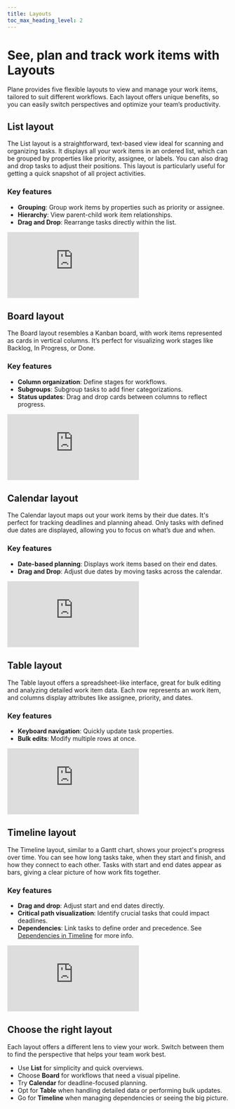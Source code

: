 ```yaml
---
title: Layouts
toc_max_heading_level: 2
---
```


# See, plan and track work items with Layouts

Plane provides five flexible layouts to view and manage your work items, tailored to suit different workflows. Each layout offers unique benefits, so you can easily switch perspectives and optimize your team’s productivity.

## List layout

The List layout is a straightforward, text-based view ideal for scanning and organizing tasks. It displays all your work items in an ordered list, which can be grouped by properties like priority, assignee, or labels. You can also drag and drop tasks to adjust their positions. This layout is particularly useful for getting a quick snapshot of all project activities.

### Key features

- **Grouping**: Group work items by properties such as priority or assignee.
- **Hierarchy**: View parent-child work item relationships.
- **Drag and Drop**: Rearrange tasks directly within the list.

<div style={{ position: "relative", paddingBottom: "calc(56.67989417989418% + 41px)", height: "0", width: "100%" }}>
    <iframe src="https://demo.arcade.software/aMn1AOJX3fr7pRLQmGVJ?embed&embed_mobile=tab&embed_desktop=inline&show_copy_link=true" frameborder="0" loading="lazy" webkitallowfullscreen mozallowfullscreen allowfullscreen style={{ position: "absolute", top: "0", left: "0", width: "100%", height: "100%", colorScheme: "light"}} title="Set up your workspace">
    </iframe>
</div>

## Board layout

The Board layout resembles a Kanban board, with work items represented as cards in vertical columns. It’s perfect for visualizing work stages like Backlog, In Progress, or Done. 

### Key features

- **Column organization**: Define stages for workflows.
- **Subgroups**: Subgroup tasks to add finer categorizations.
- **Status updates**: Drag and drop cards between columns to reflect progress.

<div style={{ position: "relative", paddingBottom: "calc(56.67989417989418% + 41px)", height: "0", width: "100%" }}>
    <iframe src="https://demo.arcade.software/OLwTdTUp6uyusI32iidp?embed&embed_mobile=tab&embed_desktop=inline&show_copy_link=true" frameborder="0" loading="lazy" webkitallowfullscreen mozallowfullscreen allowfullscreen style={{ position: "absolute", top: "0", left: "0", width: "100%", height: "100%", colorScheme: "light"}} title="Set up your workspace">
    </iframe>
</div>

## Calendar layout
The Calendar layout maps out your work items by their due dates. It's perfect for tracking deadlines and planning ahead. Only tasks with defined due dates are displayed, allowing you to focus on what’s due and when.

### Key features

- **Date-based planning**: Displays work items based on their end dates.
- **Drag and Drop**: Adjust due dates by moving tasks across the calendar.

<div style={{ position: "relative", paddingBottom: "calc(56.67989417989418% + 41px)", height: "0", width: "100%" }}>
    <iframe src="https://demo.arcade.software/XGoIilNP1NOlUYt9lAAb?embed&embed_mobile=tab&embed_desktop=inline&show_copy_link=true" frameborder="0" loading="lazy" webkitallowfullscreen mozallowfullscreen allowfullscreen style={{ position: "absolute", top: "0", left: "0", width: "100%", height: "100%", colorScheme: "light"}} title="Set up your workspace">
    </iframe>
</div>

## Table layout
The Table layout offers a spreadsheet-like interface, great for bulk editing and analyzing detailed work item data. Each row represents an work item, and columns display attributes like assignee, priority, and dates.

### Key features

- **Keyboard navigation**: Quickly update task properties.
- **Bulk edits**: Modify multiple rows at once.

<div style={{ position: "relative", paddingBottom: "calc(56.67989417989418% + 41px)", height: "0", width: "100%" }}>
    <iframe src="https://demo.arcade.software/TSIc61SiRJavqKmnvmG4?embed&embed_mobile=tab&embed_desktop=inline&show_copy_link=true" frameborder="0" loading="lazy" webkitallowfullscreen mozallowfullscreen allowfullscreen style={{ position: "absolute", top: "0", left: "0", width: "100%", height: "100%", colorScheme: "light"}} title="Set up your workspace">
    </iframe>
</div>

## Timeline layout
The Timeline layout, similar to a Gantt chart, shows your project's progress over time. You can see how long tasks take, when they start and finish, and how they connect to each other. Tasks with start and end dates appear as bars, giving a clear picture of how work fits together.

### Key features

- **Drag and drop**: Adjust start and end dates directly.
- **Critical path visualization**: Identify crucial tasks that could impact deadlines.
- **Dependencies**: Link tasks to define order and precedence. See [Dependencies in Timeline](/core-concepts/issues/timeline-dependency) for more info.

<div style={{ position: "relative", paddingBottom: "calc(56.67989417989418% + 41px)", height: "0", width: "100%" }}>
    <iframe src="https://demo.arcade.software/r1R9tGYjkMO0ljiRnmLr?embed&embed_mobile=tab&embed_desktop=inline&show_copy_link=true" frameborder="0" loading="lazy" webkitallowfullscreen mozallowfullscreen allowfullscreen style={{ position: "absolute", top: "0", left: "0", width: "100%", height: "100%", colorScheme: "light"}} title="Set up your workspace">
    </iframe>
</div>

## Choose the right layout
Each layout offers a different lens to view your work. Switch between them to find the perspective that helps your team work best.

- Use **List** for simplicity and quick overviews.
- Choose **Board** for workflows that need a visual pipeline.
- Try **Calendar** for deadline-focused planning.
- Opt for **Table** when handling detailed data or performing bulk updates.
- Go for **Timeline** when managing dependencies or seeing the big picture.